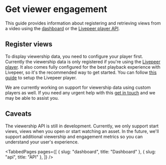 
<head>
  <title>Get viewer engagement | Livepeer Studio Docs</title>
  <meta
    property="og:title"
    content="Get viewer engagement | Livepeer Studio Docs"
  />
</head>

# Get viewer engagement

This guide provides information about registering and retrieving views from a
video using the [dashboard](./dashboard) or the [Livepeer player API](./api).

## Register views

To display viewership data, you need to configure your player first. Currently
the viewership data is only registered if you're using the
[Livepeer player](https://livepeerjs.org/). It also comes fully configured for
the best playback experience with Livepeer, so it's the recommended way to get
started. You can follow [this guide](/guides/playback-a-video-stream) to setup
the Livepeer player.

We are currently working on support for viewership data using custom players as
well. If you need any urgent help with this
[get in touch](https://livepeer.studio/contact) and we may be able to assist
you.

## Caveats

The viewership API is still in development. Currently, we only support start
views, views when you open or start watching an asset. In the future, we'll
support additional viewership and engagement metrics so you can understand your
user's experience.

<TabbedPages
  pages={[
    { slug: "dashboard", title: "Dashboard" },
    { slug: "api", title: "API" },
  ]}
/>
